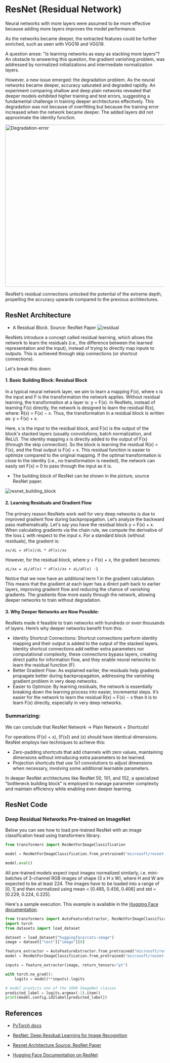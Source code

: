 # ResNet (Residual Network)




Neural networks with more layers were assumed to be more effective because adding more layers improves the model performance.

As the networks became deeper, the extracted features could be further enriched, such as seen with VGG16 and VGG19.

A question arose: "Is learning networks as easy as stacking more layers"?
An obstacle to answering this question, the gradient vanishing problem, was addressed by normalized initializations and intermediate normalization layers.

However, a new issue emerged: the degradation problem. As the neural networks became deeper, accuracy saturated and degraded rapidly. An experiment comparing shallow and deep plain networks revealed that deeper models exhibited higher training and test errors, suggesting a fundamental challenge in training deeper architectures effectively. This degradation was not because of overfitting but because the training error increased when the network became deeper. The added layers did not approximate the identity function.

<img src="https://i.sstatic.net/xDLez.jpg" alt="Degradation-error" width="512" height="512">


ResNet’s residual connections unlocked the potential of the extreme depth, propelling the accuracy upwards compared to the previous architectures.



## ResNet Architecture

- A Residual Block. Source: ResNet Paper
![residual](https://huggingface.co/datasets/hf-vision/course-assets/blob/main/ResnetBlock.png)

ResNets introduce a concept called residual learning, which allows the network to learn the residuals (i.e., the difference between the learned representation and the input), instead of trying to directly map inputs to outputs. This is achieved through skip connections (or shortcut connections). 


Let's break this down:

#### 1. Basic Building Block: Residual Block

In a typical neural network layer, we aim to learn a mapping F(x), where x is the input and F is the transformation the network applies. Without residual learning, the transformation at a layer is: y = F(x). In ResNets, instead of learning F(x) directly, the network is designed to learn the residual R(x), where: R(x) = F(x) − x. Thus, the transformation in a residual block is written as: y = F(x) + x.

Here, x is the input to the residual block, and F(x) is the output of the block's stacked layers (usually convolutions, batch normalization, and ReLU). The identity mapping x is directly added to the output of F(x) (through the skip connection). So the block is learning the residual R(x) = F(x), and the final output is F(x) + x. This residual function is easier to optimize compared to the original mapping. If the optimal transformation is close to the identity (i.e., no transformation is needed), the network can easily set F(x) ≈ 0 to pass through the input as it is.



* The building block of ResNet can be shown in the picture, source ResNet paper. 

![resnet_building_block](https://huggingface.co/datasets/hf-vision/course-assets/resolve/main/ResnetBlock.png)


#### 2. Learning Residuals and Gradient Flow

The primary reason ResNets work well for very deep networks is due to improved gradient flow during backpropagation. Let’s analyze the backward pass mathematically. Let's say you have the residual block y = F(x) + x. When calculating gradients via the chain rule, we compute the derivative of the loss 𝐿 with respect to the input x. For a standard block (without residuals), the gradient is:

`∂x/∂L = ∂F(x)/∂L * ∂F(x)/∂x`

However, for the residual block, where y = F(x) + x, the gradient becomes:

`∂L/∂x = ∂L/∂F(x) * ∂F(x)/∂x + ∂L/∂F(x) ⋅1`

Notice that we now have an additional term 1 in the gradient calculation. This means that the gradient at each layer has a direct path back to earlier layers, improving gradient flow and reducing the chance of vanishing gradients. The gradients flow more easily through the network, allowing deeper networks to train without degradation.




#### 3. Why Deeper Networks are Now Possible:

ResNets made it feasible to train networks with hundreds or even thousands of layers. Here’s why deeper networks benefit from this:

* Identity Shortcut Connections: Shortcut connections perform identity mapping and their output is added to the output of the stacked layers. Identity shortcut connections add neither extra parameters nor
computational complexity, these connections bypass layers, creating direct paths for information flow, and they enable neural networks to learn the residual function (F).
* Better Gradient Flow: As explained earlier, the residuals help gradients propagate better during backpropagation, addressing the vanishing gradient problem in very deep networks.
* Easier to Optimize: By learning residuals, the network is essentially breaking down the learning process into easier, incremental steps. It’s easier for the network to learn the residual R(x) = F(x) − x than it is to learn F(x) directly, especially in very deep networks.


### Summarizing:

We can conclude that ResNet Network ->  Plain Network + Shortcuts!

For operations  \(F(x) + x\), \(F(x)\) and \(x\) should have identical dimensions.
ResNet employs two techniques to achieve this:

- Zero-padding shortcuts that add channels with zero values, maintaining dimensions without introducing extra parameters to be learned.
- Projection shortcuts that use 1x1 convolutions to adjust dimensions when necessary, involving some additional learnable parameters.

In deeper ResNet architectures like ResNet 50, 101, and 152, a specialized "bottleneck building block" is employed to manage parameter complexity and maintain efficiency while enabling even deeper learning.

## ResNet Code



### Deep Residual Networks Pre-trained on ImageNet
Below you can see how to load pre-trained ResNet with an image classification head using transformers library.
```python
from transformers import ResNetForImageClassification

model = ResNetForImageClassification.from_pretrained("microsoft/resnet-50")

model.eval()
```
All pre-trained models expect input images normalized similarly, i.e. mini-batches of 3-channel RGB images of shape (3 x H x W), where H and W are expected to be at least 224. The images have to be loaded into a range of [0, 1] and then normalized using mean = [0.485, 0.456, 0.406] and std = [0.229, 0.224, 0.225].


Here's a sample execution. This example is available in the [Hugging Face documentation](https://huggingface.co/docs/transformers/v4.18.0/en/model_doc/resnet).

```python
from transformers import AutoFeatureExtractor, ResNetForImageClassification
import torch
from datasets import load_dataset

dataset = load_dataset("huggingface/cats-image")
image = dataset["test"]["image"][0]

feature_extractor = AutoFeatureExtractor.from_pretrained("microsoft/resnet-50")
model = ResNetForImageClassification.from_pretrained("microsoft/resnet-50")

inputs = feature_extractor(image, return_tensors="pt")

with torch.no_grad():
    logits = model(**inputs).logits

# model predicts one of the 1000 ImageNet classes
predicted_label = logits.argmax(-1).item()
print(model.config.id2label[predicted_label])
```


## References

- [PyTorch docs](https://pytorch.org/hub/pytorch_vision_resnet/)
- [ResNet: Deep Residual Learning for Image Recognition](https://arxiv.org/abs/1512.03385)

- [Resnet Architecture Source: ResNet Paper](https://arxiv.org/abs/1512.03385)
- [Hugging Face Documentation on ResNet](https://huggingface.co/docs/transformers/en/model_doc/resnet)
